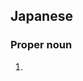 ==Japanese==
{{ja-kanjitab|麗|奈}}

===Proper noun===
{{ja-pos|proper|れな}}

# {{given name|female|lang=ja|sort=れな}}